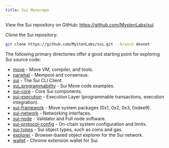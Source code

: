 ```yaml
---
title: Sui Monorepo
---
```


View the Sui repository on GitHub:
https://github.com/MystenLabs/sui

Clone the Sui repository:

```bash  
git clone https://github.com/MystenLabs/sui.git --branch devnet
```

The following primary directories offer a good starting point for exploring Sui source code:

- [move](https://github.com/MystenLabs/sui/tree/main/external-crates/move) - Move VM, compiler, and tools.
- [narwhal](https://github.com/MystenLabs/sui/tree/main/narwhal) - Mempool and consensus.
- [sui](https://github.com/MystenLabs/sui/tree/main/crates/sui) - The Sui CLI Client.
- [sui_programmability](https://github.com/MystenLabs/sui/tree/main/sui_programmability) - Sui Move code examples.
- [sui-core](https://github.com/MystenLabs/sui/tree/main/crates/sui-core) - Core Sui components.
- [sui-execution](https://github.com/MystenLabs/sui/tree/main/sui-execution) - Execution Layer (programmable transactions, execution integration).
- [sui-framework](https://github.com/MystenLabs/sui/tree/main/crates/sui-framework) - Move system packages (0x1, 0x2, 0x3, 0xdee9).
- [sui-network](https://github.com/MystenLabs/sui/tree/main/crates/sui-network) - Networking interfaces.
- [sui-node](https://github.com/MystenLabs/sui/tree/main/crates/sui-node) - Validator and Full node software.
- [sui-protocol-config](https://github.com/MystenLabs/sui/tree/main/crates/sui-protocol-config) - On-chain system configuration and limits.
- [sui-types](https://github.com/MystenLabs/sui/tree/main/crates/sui-types) - Sui object types, such as coins and gas.
- [explorer](https://github.com/MystenLabs/sui/tree/main/apps/explorer) - Browser-based object explorer for the Sui network.
- [wallet](https://github.com/MystenLabs/sui/tree/main/apps/wallet) - Chrome extension wallet for Sui.